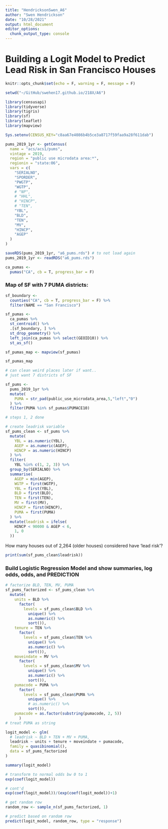 ```yaml
---
title: "HendricksonSwen_A6"
author: "Swen Hendrickson"
date: "10/28/2021"
output: html_document
editor_options: 
  chunk_output_type: console
---
```


# Building a Logit Model to Predict Lead Risk in San Francisco Houses

```r
knitr::opts_chunk$set(echo = F, warning = F, message = F)

setwd("~/GitHub/swehen17.github.io/218X/A6")

library(censusapi)
library(tidyverse)
library(tigris)
library(sf)
library(leaflet)
library(mapview)

Sys.setenv(CENSUS_KEY="c8aa67e4086b4b5ce3a8717f59faa9a28f611dab")

pums_2019_1yr <- getCensus(
  name = "acs/acs1/pums",
  vintage = 2019,
  region = "public use microdata area:*", 
  regionin = "state:06",
  vars = c(
    "SERIALNO",
    "SPORDER",
    "PWGTP",
    "WGTP",
    # "NP",
    # "HHL",
    # "HINCP",
    # "TEN",
    "YBL", 
    "BLD",
    "TEN",
    "MV",
    "HINCP",
    "AGEP"
  )
)

saveRDS(pums_2019_1yr, "a6_pums.rds") # to not load again
pums_2019_1yr <- readRDS("a6_pums.rds")

ca_pumas <-
  pumas("CA", cb = T, progress_bar = F)
```

### Map of SF with 7 PUMA districts:
```r
sf_boundary <-
  counties("CA", cb = T, progress_bar = F) %>%
  filter(NAME == "San Francisco")

sf_pumas <-
  ca_pumas %>% 
  st_centroid() %>% 
  .[sf_boundary, ] %>% 
  st_drop_geometry() %>% 
  left_join(ca_pumas %>% select(GEOID10)) %>% 
  st_as_sf()

sf_pumas_map <- mapview(sf_pumas)

sf_pumas_map

# can clean weird places later if want..
# just want 7 districts of SF
```

```r
sf_pums <-
  pums_2019_1yr %>% 
  mutate(
    PUMA = str_pad(public_use_microdata_area,5,"left","0")
  ) %>% 
  filter(PUMA %in% sf_pumas$PUMACE10)

# steps 1, 2 done

# create leadrisk variable
sf_pums_clean <- sf_pums %>% 
  mutate(
    YBL = as.numeric(YBL),
    AGEP = as.numeric(AGEP),
    HINCP = as.numeric(HINCP)
  ) %>% 
  filter(
    YBL %in% c(1, 2, 3)) %>%
  group_by(SERIALNO) %>% 
  summarise(
    AGEP = min(AGEP),
    WGTP = first(WGTP),
    YBL = first(YBL),
    BLD = first(BLD),
    TEN = first(TEN),
    MV = first(MV),
    HINCP = first(HINCP),
    PUMA = first(PUMA)
  ) %>% 
  mutate(leadrisk = ifelse(
    HINCP < 90000 & AGEP < 6,
    1, 0
  ))
```

How many houses out of 2,264 (older houses) considered have 'lead risk'?

```r
print(sum(sf_pums_clean$leadrisk))
```

### Build Logistic Regression Model and show summaries, log odds, odds, and PREDICTION
```r
# factorize BLD, TEN, MV, PUMA
sf_pums_factorized <- sf_pums_clean %>%
  mutate(
    units = BLD %>% 
      factor(
        levels = sf_pums_clean$BLD %>% 
          unique() %>%
          as.numeric() %>% 
          sort()),
    tenure = TEN %>% 
      factor(
        levels = sf_pums_clean$TEN %>% 
          unique() %>% 
          as.numeric() %>% 
          sort()),
    moveindate = MV %>% 
      factor(
        levels = sf_pums_clean$MV %>% 
          unique() %>% 
          as.numeric() %>% 
          sort()),
    pumacode = PUMA %>% 
      factor(
        levels = sf_pums_clean$PUMA %>%
          unique() %>% 
          # as.numeric() %>% 
          sort()),
    pumacode = as.factor(substring(pumacode, 2, 5))
      )
# treat PUMA as string

logit_model <- glm(
  # leadrisk ~ BLD + TEN + MV + PUMA,
  leadrisk ~ units + tenure + moveindate + pumacode,
  family = quasibinomial(),
  data = sf_pums_factorized
)
```

```r
summary(logit_model)

# transform to normal odds bw 0 to 1
exp(coef(logit_model))

# cont'd
exp(coef(logit_model))/(exp(coef(logit_model))+1)

# get random row
random_row <- sample_n(sf_pums_factorized, 1)

# predict based on random row
predict(logit_model, random_row, type = "response")
```




